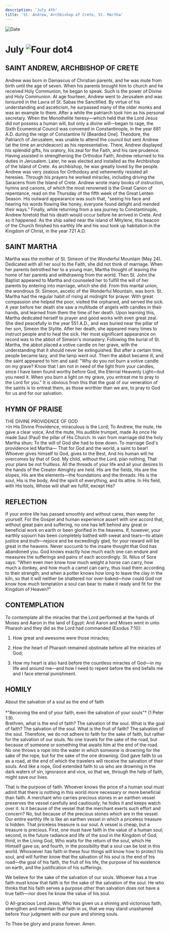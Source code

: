 ```yaml
---
description: 'July 4th'
title: 'St. Andrew, Archbishop of Crete, St. Martha'
---
```


<RunningHead />
<Image src="/title-imprint.png" height={68} width={50} alt="Date" className="title-imprint"/>

# <div id="date">July <Image className="four-dot" src="/four-dot.png" height={15} width={15} alt="Four dot" />4</div>

## SAINT ANDREW, ARCHBISHOP OF CRETE

Andrew was born in Damascus of Christian parents, and he was mute from birth until the age of seven. When his parents brought him to church and he received Holy Communion, he began to speak. Such is the power of Divine and Holy Communion. At age fourteen, Andrew went to Jerusalem and was tonsured in the Lavra of St. Sabas the Sanctified. By virtue of his understanding and asceticism, he surpassed many of the older monks and was an example to them. After a while the patriarch took him as his personal secretary. When the Monothelite heresy—which held that the Lord Jesus did not possess a human will, but only a divine will—began to rage, the Sixth Ecumenical Council was convened in Constantinople, in the year 681 A.D. during the reign of Constantine IV [Bearded One]. Theodore, the Patriarch of Jerusalem, was unable to attend the council but sent Andrew (at the time an archdeacon) as his representative. There, Andrew displayed his splendid gifts, his oratory, his zeal for the Faith, and his rare prudence. Having assisted in strengthening the Orthodox Faith, Andrew returned to his duties in Jerusalem. Later, he was elected and installed as the Archbishop of the Island of Crete. As archbishop, he was greatly loved by the people. Andrew was very zealous for Orthodoxy and vehemently resisted all heresies. Through his prayers he worked miracles, including driving the Saracens from the Island of Crete. Andrew wrote many books of instruction, hymns and canons, of which the most renowned is the Great Canon of repentance, read on the Thursday of the fifth week of the Great Lenten Season. His outward appearance was such that, "seeing his face and hearing his words flowing like honey, everyone found delight and mended their ways." Finally, while returning from a sea journey to Constantinople, Andrew foretold that his death would occur before he arrived in Crete. And so it happened. As the ship sailed near the island of Mitylene, this beacon of the Church finished his earthly life and his soul took up habitation in the Kingdom of Christ, in the year 721 A.D.

## SAINT MARTHA

Martha was the mother of St. Simeon of the Wonderful Mountain (May 24). Dedicated with all her soul to the Faith, she did not think of marriage. When her parents betrothed her to a young man, Martha thought of leaving the home of her parents and withdrawing from the world. Then St. John the Baptist appeared to Martha and counseled her to fulfill the will of her parents by entering into marriage, which she did. From this marital union, the wondrous St. Simeon, ascetic of the Wonderful Mountain, was born. St. Martha had the regular habit of rising at midnight for prayer. With great compassion she helped the poor, visited the orphaned, and served the sick. A year before her death she saw a multitude of angels with candles in their hands, and learned from them the time of her death. Upon learning this, Martha dedicated herself to prayer and good works with even great zeal. She died peacefully in the year 551 A.D., and was buried near the pillar of her son, Simeon the Stylite. After her death, she appeared many times to instruct people and to heal the sick. Her most significant appearance on record was to the abbot of Simeon's monastery. Following the burial of St. Martha, the abbot placed a votive candle on her grave, with the understanding that it should never be extinguished. But after a certain time, people became lazy, and the lamp went out. Then the abbot became ill, and the saint appeared to him and said: "Why do you not burn a votive candle on my grave? Know that I am not in need of the light from your candles, since I have been found worthy before God, the Eternal Heavenly Light—but you need it. When you burn a light on my grave, you entreat me to pray to the Lord for you." It is obvious from this that the goal of our veneration of the saints is to entreat them, as those worthier than we are, to pray to God for us and for our salvation.


## HYMN OF PRAISE
<div style={{textAlign:'center', color:'crimson', fontWeight:'bold'}}>
THE DIVINE PROVIDENCE OF GOD
</div>
>In His Divine Providence, miraculous is the Lord;  
To Andrew, the mute, He gave a clear voice,  
And the mute, His audible trumpet, made  
As once He made Saul (Paul) the pillar of His Church.  
In vain from marriage did the holy Martha shun;  
To the will of God she had to bow down.  
To marriage God's providence led Martha—  
That for God and the world, a saint to bear!  
Whoever gives himself to God, gives to the Best,  
And his human will he overcomes by that of God.  
My child, without the Lord, plan nothing,  
That your plans be not fruitless.  
All the threads of your life and all your desires  
In the hands of the Creator Almighty are held.  
His are the fields, His are the slopes,  
His are the elements—the foundations and the threads.  
His is the soul, His is the body,  
And the spirit of everything, and its attire.  
In His field, with His tools,  
Whose will shall we fulfill, except His?  


## REFLECTION

If your entire life has passed smoothly and without cares, then weep for yourself. For the Gospel and human experience assert with one accord that, without great pain and suffering, no one has left behind any great or beneficial work on earth or been glorified in the heavens. If, however, your earthly sojourn has been completely bathed with sweat and tears—to attain justice and truth—rejoice and be exceedingly glad, for your reward will be great in the heavens. Never succumb to the insane thought that God has abandoned you. God knows exactly how much each one can endure and measures the sufferings and pains of each accordingly. St. Nilus of Sora says: "When even men know how much weight a horse can carry, how much a donkey, and how much a camel can carry, thus load them according to their strength; and when a potter knows how long to leave the clay in the kiln, so that it will neither be shattered nor over-baked—how could God not know how much temptation a soul can bear to make it ready and fit for the Kingdom of Heaven?"


## CONTEMPLATION

To contemplate all the miracles that the Lord performed at the hands of Moses and Aaron in the land of Egypt: And Aaron and Moses went in unto Pharaoh and they did as the Lord had commanded (Exodus 7:10):

1. How great and awesome were those miracles;

2. How the heart of Pharaoh remained obstinate before all the miracles of God;

3. How my heart is also hard before the countless miracles of God—in my life and around me—and how I need to repent before the end befalls me and I face eternal punishment.


## HOMILY
<div style={{textAlign:'center', color:'crimson', fontWeight:'bold'}}>
About the salvation of a soul as the end of faith
</div>
<br />
<div style={{textAlign:'right'}}>
*"Receiving the end of your faith, even the salvation of your souls"* (1 Peter 1:9).
</div>
Brethren, what is the end of faith? The salvation of the soul. What is the goal of faith? The salvation of the soul. What is the fruit of faith? The salvation of the soul. Therefore, we do not adhere to faith for the sake of faith, but rather for the salvation of our souls. No one travels for the sake of the road, but because of someone or something that awaits him at the end of the road. No one throws a rope into the water in which someone is drowning for the sake of the rope, but for the sake of the one drowning. God gave faith to us as a road, at the end of which the travelers will receive the salvation of their souls. And like a rope, God extended faith to us who are drowning in the dark waters of sin, ignorance and vice, so that we, through the help of faith, might save our lives.

That is the purpose of faith. Whoever knows the price of a human soul must admit that there is nothing in this world more necessary or more beneficial than faith. A merchant who carries precious stones in an earthen vessel preserves the vessel carefully and cautiously; he hides it and keeps watch over it. Is it because of the vessel that the merchant exerts such effort and concern? No, but because of the precious stones which are in the vessel. Our entire earthly life is like an earthen vessel in which a priceless treasure is hidden. That priceless treasure is our soul. A vessel is cheap, but a treasure is precious. First, one must have faith in the value of a human soul; second, in the future radiance and life of the soul in the Kingdom of God; third, in the Living God, Who waits for the return of the soul, which He Himself gave us; and fourth, in the possibility that a soul can be lost in this world. Whosoever has faith in these four things will know how to protect his soul, and will further know that the salvation of his soul is the end of his road—the goal of his faith, the fruit of his life, the purpose of his existence on earth, and the justification of his sufferings.

We believe for the sake of the salvation of our souls. Whoever has a true faith must know that faith is for the sake of the salvation of the soul. He who thinks that his faith serves a purpose other than salvation does not have a true faith—nor does he know the value of his soul.

O All-gracious Lord Jesus, Who has given us a shining and victorious faith, strengthen and maintain that faith in us, that we may stand unashamed before Your judgment with our pure and shining souls.

To Thee be glory and praise forever. Amen.